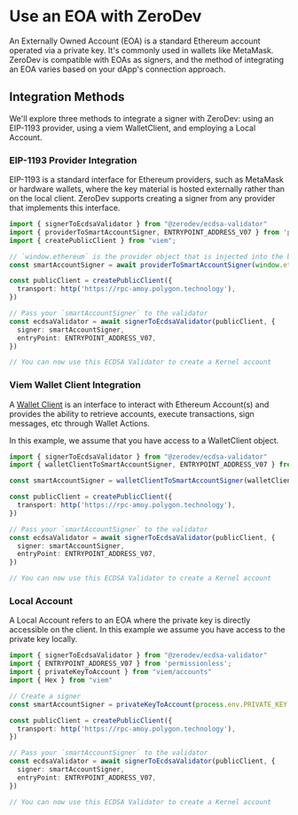 # Use an EOA with ZeroDev

An Externally Owned Account (EOA) is a standard Ethereum account operated via a private key. It's commonly used in wallets like MetaMask. ZeroDev is compatible with EOAs as signers, and the method of integrating an EOA varies based on your dApp's connection approach.

## Integration Methods
We'll explore three methods to integrate a signer with ZeroDev: using an EIP-1193 provider, using a viem WalletClient, and employing a Local Account.

### EIP-1193 Provider Integration
EIP-1193 is a standard interface for Ethereum providers, such as MetaMask or hardware wallets, where the key material is hosted externally rather than on the local client. ZeroDev supports creating a signer from any provider that implements this interface.

```typescript
import { signerToEcdsaValidator } from "@zerodev/ecdsa-validator"
import { providerToSmartAccountSigner, ENTRYPOINT_ADDRESS_V07 } from 'permissionless';
import { createPublicClient } from "viem";

// `window.ethereum` is the provider object that is injected into the browser by a wallet, like metamask, that enables JSON RPC communication with the walelt.
const smartAccountSigner = await providerToSmartAccountSigner(window.ethereum);

const publicClient = createPublicClient({
  transport: http('https://rpc-amoy.polygon.technology'),
})

// Pass your `smartAccountSigner` to the validator
const ecdsaValidator = await signerToEcdsaValidator(publicClient, {
  signer: smartAccountSigner,
  entryPoint: ENTRYPOINT_ADDRESS_V07,
})

// You can now use this ECDSA Validator to create a Kernel account
```

### Viem Wallet Client Integration
A [Wallet Client](https://viem.sh/docs/clients/wallet.html) is an interface to interact with Ethereum Account(s) and provides the ability to retrieve accounts, execute transactions, sign messages, etc through Wallet Actions.

In this example, we assume that you have access to a WalletClient object.
```typescript
import { signerToEcdsaValidator } from "@zerodev/ecdsa-validator"
import { walletClientToSmartAccountSigner, ENTRYPOINT_ADDRESS_V07 } from 'permissionless';

const smartAccountSigner = walletClientToSmartAccountSigner(walletClient);

const publicClient = createPublicClient({
  transport: http('https://rpc-amoy.polygon.technology'),
})

// Pass your `smartAccountSigner` to the validator
const ecdsaValidator = await signerToEcdsaValidator(publicClient, {
  signer: smartAccountSigner,
  entryPoint: ENTRYPOINT_ADDRESS_V07,
})

// You can now use this ECDSA Validator to create a Kernel account
```

### Local Account
A Local Account refers to an EOA where the private key is directly accessible on the client. In this example we assume you have access to the private key locally.

```typescript
import { signerToEcdsaValidator } from "@zerodev/ecdsa-validator"
import { ENTRYPOINT_ADDRESS_V07 } from 'permissionless';
import { privateKeyToAccount } from "viem/accounts"
import { Hex } from "viem"

// Create a signer
const smartAccountSigner = privateKeyToAccount(process.env.PRIVATE_KEY as Hex)

const publicClient = createPublicClient({
  transport: http('https://rpc-amoy.polygon.technology'),
})

// Pass your `smartAccountSigner` to the validator
const ecdsaValidator = await signerToEcdsaValidator(publicClient, {
  signer: smartAccountSigner,
  entryPoint: ENTRYPOINT_ADDRESS_V07,
})

// You can now use this ECDSA Validator to create a Kernel account
```
